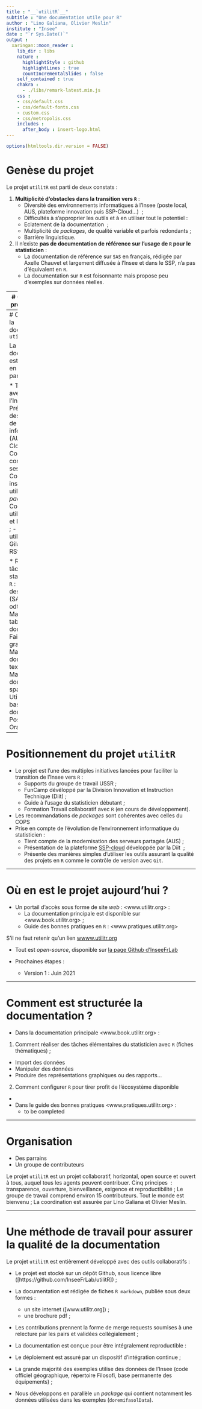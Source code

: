 ```yaml
---
title : "__`utilitR`__"
subtitle : "Une documentation utile pour R"
author : "Lino Galiana, Olivier Meslin"
institute : "Insee"
date : "`r Sys.Date()`"
output :
  xaringan::moon_reader :
    lib_dir : libs
    nature :
      highlightStyle : github
      highlightLines : true
      countIncrementalSlides : false
    self_contained : true
    chakra : 
      - ./libs/remark-latest.min.js
    css : 
    - css/default.css
    - css/default-fonts.css
    - custom.css
    - css/metropolis.css
    includes :
      after_body : insert-logo.html    
---
```


```r
options(htmltools.dir.version = FALSE)
```


# Genèse du projet


Le projet `utilitR` est parti de deux constats : 

1. **Multiplicité d’obstacles dans la transition vers `R`** :
    + Diversité des environnements informatiques à l’Insee (poste local, AUS, plateforme innovation puis SSP-Cloud…)  ;
    + Difficultés à s’approprier les outils et à en utiliser tout le potentiel :
    + Eclatement de la documentation  ;
    + Multiplicité de *packages*, de qualité variable et parfois redondants ;
    + Barrière linguistique.
2. Il n'existe **pas de documentation de référence sur l'usage de `R` pour le statisticien** :
    +  La documentation de référence sur `SAS` en français, rédigée par
Axelle Chauvet et largement diffusée à l’Insee et dans le SSP, n'a pas d'équivalent en `R`.
    + La documentation sur `R` est foisonnante mais propose peu d'exemples sur données réelles.

---
# Objectif du projet `utilitR`


Produire une documentation collaborative sur `R`, destinée principalement
aux agents du Service statistique public (mais pas seulement).

* La documentation vise à répondre à deux questions :
    1. Comment (bien) travailler avec `R` pour profiter de la richesse de son 
écosystème ;
    2. Comment réaliser des tâches élémentaires avec `R`.


* Points d’originalité du projet :
    + Approche (légèrement) normative : la documentation propose des
recommandations sur les _packages_ à utiliser ou à éviter, de façon à orienter
les agents vers les outils adaptés ;
    + Fonctionnement collaboratif et *open source* ;
    + la plupart des exemples utilisent données disponibles sur [insee.fr](www.insee.fr).

---
# Contenu de la documentation `utilitR`

La documentation est structurée en deux parties :

* Travailler avec `R` à l'Insee :
    - Présentation des espaces de travail informatiques (AUSv3 et SSP Cloud) ;
    - Comment configurer sa session `R` ;
    - Comment installer et utiliser des _packages_ `R` ;
    - Comment utiliser RStudio et les `RProject` ;
    - Comment utiliser `git` et Gilab avec RStudio...

* Réaliser des tâches standard avec `R` : 
    - Importer des données (SAS, csv, txt, odt, xlsx...) ;
    - Manipuler des tables de données ;
    - Faire des graphiques ;
    - Manipuler des données textuelles ;
    - Manipuler des données spatiales ;
    - Utiliser des bases de données PostgreSQL et Oracle..

--- 
# Positionnement du projet `utilitR`

* Le projet est l’une des multiples initiatives lancées pour faciliter la
transition de l’Insee vers `R` : 
    + Supports du groupe de travail USSR ;
    + FunCamp dévéloppé par la Division Innovation et Instruction Technique (Diit) ;
    + Guide à l'usage du statisticien débutant ;
    + Formation Travail collaboratif avec `R` (en cours de développement).
* Les recommandations de *packages* sont cohérentes avec celles du COPS
* Prise en compte de l'évolution de l’environnement informatique du statisticien :
    + Tient compte de la modernisation des serveurs partagés (AUS) ;
    + Présentation de la plateforme [SSP-cloud](https ://datalab.sspcloud.fr/accueil) développée par la Diit  ;
    + Présente des manières simples d'utiliser les outils assurant la qualité des projets en `R` comme le contrôle de version avec `Git`.


---

# Où en est le projet aujourd'hui ?

* Un portail d'accès sous forme de site *web* : <www.utilitr.org> :
    + La documentation principale est disponible sur <www.book.utilitr.org> ;
    + Guide des bonnes pratiques en `R` : <www.pratiques.utilitr.org>

S'il ne faut retenir qu'un lien [wwww.utilitr.org](wwww.utilitr.org)

* Tout est *open-source*, disponible sur [la page Github d'InseeFrLab](https ://github.com/InseeFrLab/utilitR)

* Prochaines étapes :
    + Version 1 : Juin 2021

---

# Comment est structurée la documentation ?

* Dans la documentation principale <www.book.utilitr.org> :
1. Comment réaliser des tâches élémentaires du statisticien avec `R` (fiches thématiques) ;
  * Import des données
  * Manipuler des données
  * Produire des représentations graphiques ou des rapports...
2. Comment configurer `R` pour tirer profit de l'écosystème disponible
  * 

* Dans le guide des bonnes pratiques <www.pratiques.utilitr.org> :
  * to be completed
  


---

# Organisation

* Des parrains
* Un groupe de contributeurs

Le projet `utilitR` est un projet collaboratif, horizontal, open source et ouvert à tous, auquel tous les agents peuvent contribuer. 
Cinq principes  : transparence, ouverture, bienveillance, exigence et reproductibilité ;
Le groupe de travail comprend environ 15 contributeurs. Tout le monde est bienvenu ;
La coordination est assurée par Lino Galiana et Olivier Meslin.


---

# Une méthode de travail pour assurer la qualité de la documentation

Le projet `utilitR` est entièrement développé avec des outils collaboratifs :

- Le projet est stocké sur un dépôt Github, sous licence libre ([https://github.com/InseeFrLab/utilitR]) ;
- La documentation est rédigée de fiches `R markdown`, publiée sous deux formes :
    - un site internet ([www.utilitr.org]) ;
    - une brochure pdf ;
- Les contributions prennent la forme de merge requests soumises à une relecture par les pairs et validées collégialement ;


- La documentation est conçue pour être intégralement reproductible :
- Le déploiement est assuré par un dispositif d’intégration continue ;
- La grande majorité des exemples utilise des données de l'Insee (code officiel géographique, répertoire Filosofi, base permanente des équipements) ;
- Nous développons en parallèle un _package_ qui contient notamment les données utilisées dans les exemples (`doremifasolData`).



